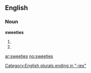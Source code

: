 ==English==

===Noun===
'''sweeties'''

# {{plural of|[[sweetie]]}}
# {{plural of|[[sweety]]}}

[[Category:English plurals ending in "-ies"]]

[[ar:sweeties]]
[[no:sweeties]]